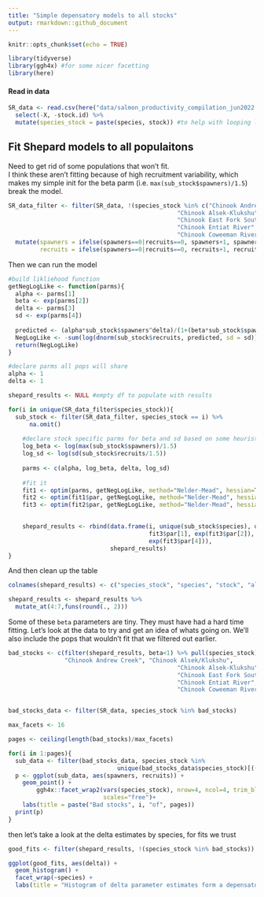 ```yaml
---
title: "Simple depensatory models to all stocks"
output: rmarkdown::github_document
---
```


```r
knitr::opts_chunk$set(echo = TRUE)
```

```r
library(tidyverse)
library(ggh4x) #for some nicer facetting
library(here)
```

#### Read in data 
```r
SR_data <- read.csv(here("data/salmon_productivity_compilation_jun2022.csv")) %>%
  select(-X, -stock.id) %>%
  mutate(species_stock = paste(species, stock)) #to help with looping later
```

## Fit Shepard models to all populaitons  
Need to get rid of some populations that won't fit.  
I think these aren't fitting because of high recruitment variability, which makes my simple init for the beta parm (i.e. `max(sub_stock$spawners)/1.5`) break the model.  
```r
SR_data_filter <- filter(SR_data, !(species_stock %in% c("Chinook Andrew Creek", "Chinook Alsek/Klukshu",
                                                "Chinook Alsek-Klukshu",
                                                "Chinook East Fork South Fork Salmon River",
                                                "Chinook Entiat River", "Chinook Minam River",
                                                "Chinook Coweeman River"))) %>%
  mutate(spawners = ifelse(spawners==0|recruits==0, spawners+1, spawners),
         recruits = ifelse(spawners==0|recruits==0, recruits+1, recruits))
```

Then we can run the model  
```r
#build likliehood function
getNegLogLike <- function(parms){
  alpha <- parms[1]
  beta <- exp(parms[2])
  delta <- parms[3]
  sd <- exp(parms[4])
  
  predicted <- (alpha*sub_stock$spawners^delta)/(1+(beta*sub_stock$spawners^delta))
  NegLogLike <- -sum(log(dnorm(sub_stock$recruits, predicted, sd = sd)))
  return(NegLogLike)
}

#declare parms all pops will share
alpha <- 1
delta <- 1

shepard_results <- NULL #empty df to populate with results

for(i in unique(SR_data_filter$species_stock)){
  sub_stock <- filter(SR_data_filter, species_stock == i) %>%
      na.omit()
    
    #declare stock specific parms for beta and sd based on some heuristics 
    log_beta <- log(max(sub_stock$spawners)/1.5)
    log_sd <- log(sd(sub_stock$recruits/1.5)) 
    
    parms <- c(alpha, log_beta, delta, log_sd)
    
    #fit it
    fit1 <- optim(parms, getNegLogLike, method="Nelder-Mead", hessian=TRUE)
    fit2 <- optim(fit1$par, getNegLogLike, method="Nelder-Mead", hessian=TRUE)
    fit3 <- optim(fit2$par, getNegLogLike, method="Nelder-Mead", hessian=TRUE)
    

    shepard_results <- rbind(data.frame(i, unique(sub_stock$species), unique(sub_stock$stock),
                                        fit3$par[1], exp(fit3$par[2]), fit3$par[3], 
                                        exp(fit3$par[4])),
                             shepard_results)
}
```

And then clean up the table  
```r
colnames(shepard_results) <- c("species_stock", "species", "stock", "alpha", "beta", "delta", "sd")

shepard_results <- shepard_results %>% 
  mutate_at(4:7,funs(round(., 2)))
```

Some of these `beta` parameters are tiny. They must have had a hard time fitting. Let's look at the data to try and get an idea of whats going on. We'll also include the pops that wouldn't fit that we filtered out earlier.    
```r
bad_stocks <- c(filter(shepard_results, beta<1) %>% pull(species_stock), 
                "Chinook Andrew Creek", "Chinook Alsek/Klukshu",
                                                "Chinook Alsek-Klukshu",
                                                "Chinook East Fork South Fork Salmon River",
                                                "Chinook Entiat River", "Chinook Minam River",
                                                "Chinook Coweeman River")


bad_stocks_data <- filter(SR_data, species_stock %in% bad_stocks)

max_facets <- 16

pages <- ceiling(length(bad_stocks)/max_facets)

for(i in 1:pages){
  sub_data <- filter(bad_stocks_data, species_stock %in% 
                               unique(bad_stocks_data$species_stock)[(((i-1)*max_facets)+1):(max_facets*i)])
  p <- ggplot(sub_data, aes(spawners, recruits)) +
    geom_point() +
        ggh4x::facet_wrap2(vars(species_stock), nrow=4, ncol=4, trim_blank=FALSE, 
                           scales="free")+
    labs(title = paste("Bad stocks", i, "of", pages))
  print(p)
}
```

then let's take a look at the delta estimates by species, for fits we trust  
```r
good_fits <- filter(shepard_results, !(species_stock %in% bad_stocks))

ggplot(good_fits, aes(delta)) +
  geom_histogram() +
  facet_wrap(~species) +
  labs(title = "Histogram of delta parameter estimates form a depensatory beverton-holt")
```